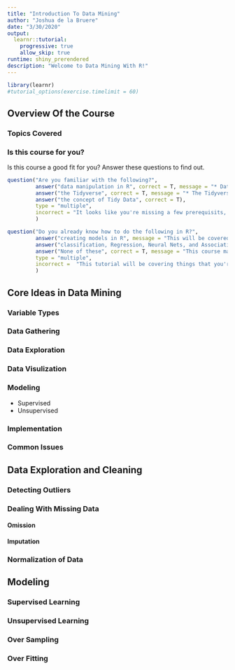 ```yaml
---
title: "Introduction To Data Mining"
author: "Joshua de la Bruere"
date: "3/30/2020"
output: 
  learnr::tutorial:
    progressive: true
    allow_skip: true
runtime: shiny_prerendered
description: "Welcome to Data Mining With R!"
---
```


```r
library(learnr)
#tutorial_options(exercise.timelimit = 60)
```


## Overview Of the Course
### Topics Covered
### Is this course for you? 

Is this course a good fit for you? Answer these questions to find out. 

```r
question("Are you familiar with the following?", 
         answer("data manipulation in R", correct = T, message = "* Data Manipulation is a required skill"), 
         answer("the Tidyverse", correct = T, message = "* The Tidyverse will be used often in this course"), 
         answer("the concept of Tidy Data", correct = T), 
         type = "multiple", 
         incorrect = "It looks like you're missing a few prerequisits, this course may not be a good fit."
         )

```

```r

question("Do you already know how to do the following in R?", 
         answer("creating models in R", message = "This will be covered"), 
         answer("classification, Regression, Neural Nets, and Association Rules" ), 
         answer("None of these", correct = T, message = "This course may be a good fit."),
         type = "multiple",
         incorrect =  "This tutorial will be covering things that you're already familiar with."
         )
```



## Core Ideas in Data Mining

### Variable Types

### Data Gathering

### Data Exploration

### Data Visulization

### Modeling

+ Supervised
+ Unsupervised

### Implementation

### Common Issues




## Data Exploration and Cleaning

### Detecting Outliers

### Dealing With Missing Data

#### Omission

#### Imputation

### Normalization of Data

## Modeling

### Supervised Learning

### Unsupervised Learning

### Over Sampling

### Over Fitting



